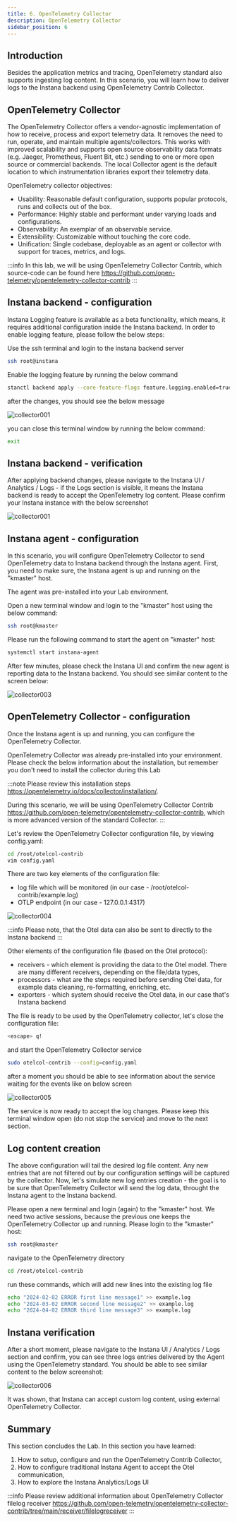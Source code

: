 ```yaml
---
title: 6. OpenTelemetry Collector
description: OpenTelemetry Collector
sidebar_position: 6
---
```


## Introduction

Besides the application metrics and tracing, OpenTelemetry standard also supports ingesting log content. In this scenario, you will learn how to deliver logs to the Instana backend using OpenTelemetry Contrib Collector.

## OpenTelemetry Collector

The OpenTelemetry Collector offers a vendor-agnostic implementation of how to receive, process and export telemetry data. It removes the need to run, operate, and maintain multiple agents/collectors. This works with improved scalability and supports open source observability data formats (e.g. Jaeger, Prometheus, Fluent Bit, etc.) sending to one or more open source or commercial backends. The local Collector agent is the default location to which instrumentation libraries export their telemetry data.

OpenTelemetry collector objectives:

- Usability: Reasonable default configuration, supports popular protocols, runs and collects out of the box.
- Performance: Highly stable and performant under varying loads and configurations.
- Observability: An exemplar of an observable service.
- Extensibility: Customizable without touching the core code.
- Unification: Single codebase, deployable as an agent or collector with support for traces, metrics, and logs.

:::info
In this lab, we will be using OpenTelemetry Collector Contrib, which source-code can be found here https://github.com/open-telemetry/opentelemetry-collector-contrib
:::

## Instana backend - configuration

Instana Logging feature is available as a beta functionality, which means, it requires additional configuration inside the Instana backend. In order to enable logging feature, please follow the below steps:

Use the ssh terminal and login to the instana backend server

```bash
ssh root@instana
```

Enable the logging feature by running the below command

```bash
stanctl backend apply --core-feature-flags feature.logging.enabled=true
```

after the changes, you should see the below message 

![collector001](images/collector-001.png)

you can close this terminal window by running the below command:

```bash
exit
```

## Instana backend - verification 

After applying backend changes, please navigate to the Instana UI / Analytics / Logs - if the Logs section is visible, it means the Instana backend is ready to accept the OpenTelemetry log content. Please confirm your Instana instance with the below screenshot

![collector001](images/collector-002.png)


## Instana agent - configuration

In this scenario, you will configure OpenTelemetry Collector to send OpenTelemetry data to Instana backend through the Instana agent. First, you need to make sure, the Instana agent is up and running on the "kmaster" host. 

The agent was pre-installed into your Lab environment.

Open a new terminal window and login to the "kmaster" host using the below command:

```bash
ssh root@kmaster
```

Please run the following command to start the agent on "kmaster" host:

```bash
systemctl start instana-agent
```

After few minutes, please check the Instana UI and confirm the new agent is reporting data to the Instana backend. You should see similar content to the screen below:

![collector003](images/collector-003.png)


## OpenTelemetry Collector - configuration

Once the Instana agent is up and running, you can configure the OpenTelemetry Collector. 

OpenTelemetry Collector was already pre-installed into your environment. Please check the below information about the installation, but remember you don't need to install the collector during this Lab

:::note
Please review this installation steps https://opentelemetry.io/docs/collector/installation/. 

During this scenario, we will be using OpenTelemetry Collector Contrib https://github.com/open-telemetry/opentelemetry-collector-contrib, which is more advanced version of the standard Collector.
:::

Let's review the OpenTelemetry Collector configuration file, by viewing config.yaml:

```bash
cd /root/otelcol-contrib
vim config.yaml
```

There are two key elements of the configuration file:
- log file which will be monitored (in our case - /root/otelcol-contrib/example.log)
- OTLP endpoint (in our case - 127.0.0.1:4317)

![collector004](images/collector-004.png)

:::info
Please note, that the Otel data can also be sent to directly to the Instana backend
:::

Other elements of the configuration file (based on the Otel protocol):
- receivers - which element is providing the data to the Otel model. There are many different receivers, depending on the file/data types,
- processors - what are the steps required before sending Otel data, for example data cleaning, re-formatting, enriching, etc.
- exporters - which system should receive the Otel data, in our case that's Instana backend 

The file is ready to be used by the OpenTelemetry collector, let's close the configuration file:

```bash
<escape> q!
```

and start the OpenTelemetry Collector service 

```bash
sudo otelcol-contrib --config=config.yaml
```

after a moment you should be able to see information about the service waiting for the events like on below screen

![collector005](images/collector-005.png)

The service is now ready to accept the log changes. Please keep this terminal window open (do not stop the service) and move to the next section.

## Log content creation

The above configuration will tail the desired log file content. Any new entries that are not filtered out by our configuration settings will be captured by the collector. 
Now, let's simulate new log entries creation - the goal is to be sure that OpenTelemetry Collector will send the log data, throught the Instana agent to the Instana backend.

Please open a new terminal and login (again) to the "kmaster" host. We need two active sessions, because the previous one keeps the OpenTelemetry Collector up and running. Please login to the "kmaster" host:

```bash
ssh root@kmaster
```

navigate to the OpenTelemetry directory

```bash
cd /root/otelcol-contrib
```

run these commands, which will add new lines into the existing log file

```bash
echo "2024-02-02 ERROR first line message1" >> example.log
echo "2024-03-02 ERROR second line message2" >> example.log
echo "2024-04-02 ERROR third line message3" >> example.log
```

## Instana verification

After a short moment, please navigate to the Instana UI / Analytics / Logs section and confirm, you can see three logs entries delivered by the Agent using the OpenTelemetry standard. You should be able to see similar content to the below screenshot:

![collector006](images/collector-006.png)

It was shown, that Instana can accept custom log content, using external OpenTelemetry Collector.

## Summary

This section concludes the Lab. In this section you have learned:
1. How to setup, configure and run the OpenTelemetry Contrib Collector,
2. How to configure traditional Instana Agent to accept the Otel communication,
3. How to explore the Instana Analytics/Logs UI 



:::info
Please review additional information about OpenTelemetry Collector filelog receiver https://github.com/open-telemetry/opentelemetry-collector-contrib/tree/main/receiver/filelogreceiver
:::